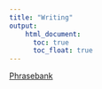 ```yaml
---
title: "Writing"
output:
    html_document:
      toc: true
      toc_float: true
---
```


[Phrasebank](http://www.phrasebank.manchester.ac.uk/)